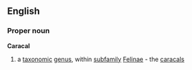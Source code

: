 ==English==
===Proper noun===
{{wikipedia}}
'''Caracal'''

#a [[taxonomic]] [[genus]], within [[subfamily]] [[Felinae]] - the [[caracal]]s